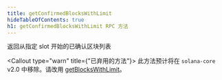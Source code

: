```yaml
---
title: getConfirmedBlocksWithLimit
hideTableOfContents: true
h1: getConfirmedBlocksWithLimit RPC 方法
---
```


返回从指定 slot 开始的已确认区块列表

<Callout type="warn" title={"已弃用的方法"}>
  此方法预计将在 `solana-core` v2.0 中移除。请改用
  [getBlocksWithLimit](/docs/rpc/http/getblockswithlimit)。
</Callout>
